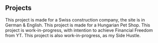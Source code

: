 ## Projects

<ProjectCard title="MILOTI-DACH.CH" link="https://miloti-dach-ch.netlify.app/" bg="/assets/images/miloti-sc.PNG">
This project is made for a Swiss construction company, the site is in German & English.
</ProjectCard>

<ProjectCard title="ZOOLAND-OCSA.HU" link="https://zooland-ocsa-hu.netlify.app/" bg="assets/images/zooland-sc.PNG">
This project is made for a Hungarian Pet Shop.
</ProjectCard>

<ProjectCard title="Tik-Tok Compilation Automated" link="#" bg="linear-gradient(to right, #FBB03B 0%, #D4145A 100%)">
This project is work-in-progress, with intention to achieve Financial Freedom from YT.
</ProjectCard>

<ProjectCard title="Shopify Dropshipping Web-Shop" link="#" bg="linear-gradient(to right, #D4145A 100%, #FBB03B 0%)">
This project is also work-in-progress, as my Side Hustle.
</ProjectCard>